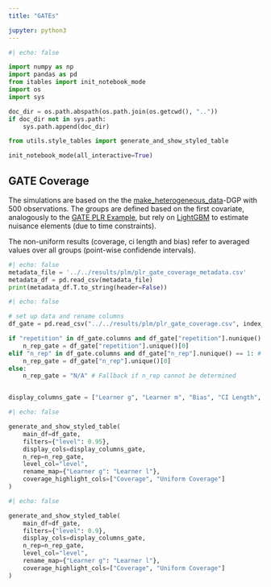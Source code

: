 ```yaml
---
title: "GATEs"

jupyter: python3
---
```


```python
#| echo: false

import numpy as np
import pandas as pd
from itables import init_notebook_mode
import os
import sys

doc_dir = os.path.abspath(os.path.join(os.getcwd(), ".."))
if doc_dir not in sys.path:
    sys.path.append(doc_dir)

from utils.style_tables import generate_and_show_styled_table

init_notebook_mode(all_interactive=True)
```

## GATE Coverage

The simulations are based on the  the [make_heterogeneous_data](https://docs.doubleml.org/stable/api/generated/doubleml.datasets.make_heterogeneous_data.html)-DGP with $500$ observations. The groups are defined based on the first covariate, analogously to the [GATE PLR Example](https://docs.doubleml.org/stable/examples/py_double_ml_gate_plr.html), but rely on [LightGBM](https://lightgbm.readthedocs.io/en/latest/index.html) to estimate nuisance elements (due to time constraints).

The non-uniform results (coverage, ci length and bias) refer to averaged values over all groups (point-wise confidende intervals).

::: {.callout-note title="Metadata"  collapse="true"}

```python
#| echo: false
metadata_file = '../../results/plm/plr_gate_coverage_metadata.csv'
metadata_df = pd.read_csv(metadata_file)
print(metadata_df.T.to_string(header=False))
```

:::

```python
#| echo: false

# set up data and rename columns
df_gate = pd.read_csv("../../results/plm/plr_gate_coverage.csv", index_col=None) # Renamed to df_gate for clarity

if "repetition" in df_gate.columns and df_gate["repetition"].nunique() == 1:
    n_rep_gate = df_gate["repetition"].unique()[0]
elif "n_rep" in df_gate.columns and df_gate["n_rep"].nunique() == 1: # Check for n_rep as well
    n_rep_gate = df_gate["n_rep"].unique()[0]
else:
    n_rep_gate = "N/A" # Fallback if n_rep cannot be determined


display_columns_gate = ["Learner g", "Learner m", "Bias", "CI Length", "Coverage", "Uniform CI Length", "Uniform Coverage"]
```

```python
#| echo: false

generate_and_show_styled_table(
    main_df=df_gate,
    filters={"level": 0.95},
    display_cols=display_columns_gate,
    n_rep=n_rep_gate,
    level_col="level",
    rename_map={"Learner g": "Learner l"},
    coverage_highlight_cols=["Coverage", "Uniform Coverage"]
)
```

```python
#| echo: false

generate_and_show_styled_table(
    main_df=df_gate,
    filters={"level": 0.9},
    display_cols=display_columns_gate,
    n_rep=n_rep_gate,
    level_col="level",
    rename_map={"Learner g": "Learner l"},
    coverage_highlight_cols=["Coverage", "Uniform Coverage"]
)
```

